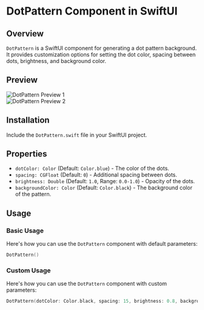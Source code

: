 # DotPattern Component in SwiftUI

## Overview

`DotPattern` is a SwiftUI component for generating a dot pattern background. It provides customization options for setting the dot color, spacing between dots, brightness, and background color.

## Preview

<div style={{ display: "flex", justifyContent: "center" }}>
  <div style={{ marginRight: "40px" }}>
    <img
      src="https://www.swiftcn.lol/dotpattern.png"
      alt="DotPattern Preview 1"
    />
  </div>
  <div>
    <img
      src="https://www.swiftcn.lol/dotpatternwhite.png"
      alt="DotPattern Preview 2"
    />
  </div>
</div>

## Installation

Include the `DotPattern.swift` file in your SwiftUI project.

## Properties

- `dotColor: Color` (Default: `Color.blue`) - The color of the dots.
- `spacing: CGFloat` (Default: `0`) - Additional spacing between dots.
- `brightness: Double` (Default: `1.0`, Range: `0.0-1.0`) - Opacity of the dots.
- `backgroundColor: Color` (Default: `Color.black`) - The background color of the pattern.

## Usage

### Basic Usage

Here's how you can use the `DotPattern` component with default parameters:

```swift
DotPattern()
```

### Custom Usage

Here's how you can use the `DotPattern` component with custom parameters:

```swift
DotPattern(dotColor: Color.black, spacing: 15, brightness: 0.8, backgroundColor: Color.white)
```
